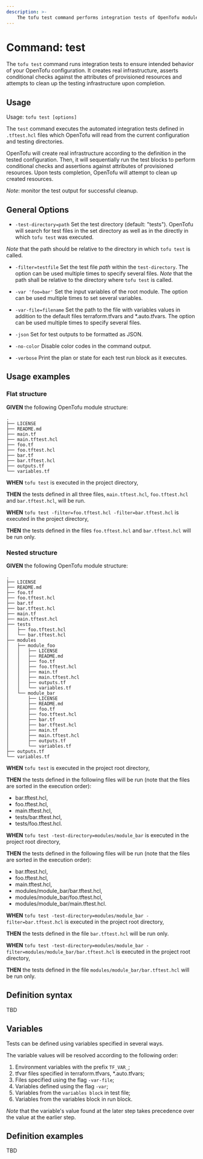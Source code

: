 ```yaml
---
description: >-
    The tofu test command performs integration tests of OpenTofu modules.
---
```


# Command: test

The `tofu test` command runs integration tests to ensure intended behavior of your OpenTofu configuration. It creates real
infrastructure, asserts conditional checks against the attributes of provisioned resources and attempts
to clean up the testing infrastructure upon completion.

## Usage

Usage: `tofu test [options]`

The `test` command executes the automated integration tests defined in `.tftest.hcl` files which OpenTofu will read
from the current configuration and testing directories.

OpenTofu will create real infrastructure according to the definition in the tested configuration. Then, it will
sequentially run the test blocks to perform conditional checks and assertions against attributes of provisioned resources.
Upon tests completion, OpenTofu will attempt to clean up created resources.

_Note_: monitor the test output for successful cleanup.

## General Options

* `-test-directory=path` Set the test directory (default: "tests"). OpenTofu will search for test files in the set directory
as well as in the directly in which `tofu test` was executed.

_Note_ that the path should be relative to the directory in which `tofu test` is called.

* `-filter=testfile` Set the test file *path* within the `test-directory`. The option can be used multiple times to specify several files.
_Note_ that the path shall be relative to the directory where `tofu test` is called.

* `-var 'foo=bar'` Set the input variables of the root module. The option can be used multiple times to set several variables.

* `-var-file=filename` Set the path to the file with variables values in addition to the default files terraform.tfvars and *.auto.tfvars.
The option can be used multiple times to specify several files.

* `-json` Set for test outputs to be formatted as JSON.

* `-no-color` Disable color codes in the command output.

* `-verbose` Print the plan or state for each test run block as it executes.

## Usage examples

### Flat structure

**GIVEN** the following OpenTofu module structure:

```commandline
.
├── LICENSE
├── README.md
├── main.tf
├── main.tftest.hcl
├── foo.tf
├── foo.tftest.hcl
├── bar.tf
├── bar.tftest.hcl
├── outputs.tf
└── variables.tf
```

**WHEN** `tofu test` is executed in the project directory,

**THEN** the tests defined in all three files, `main.tftest.hcl`, `foo.tftest.hcl` and `bar.tftest.hcl`, will be run.

**WHEN** `tofu test -filter=foo.tftest.hcl -filter=bar.tftest.hcl` is executed in the project directory,

**THEN** the tests defined in the files `foo.tftest.hcl` and `bar.tftest.hcl` will be run only.

### Nested structure

**GIVEN** the following OpenTofu module structure:

```commandline
.
├── LICENSE
├── README.md
├── foo.tf
├── foo.tftest.hcl
├── bar.tf
├── bar.tftest.hcl
├── main.tf
├── main.tftest.hcl
├── tests
│   ├── foo.tftest.hcl
│   └── bar.tftest.hcl
├── modules
│   ├── module_foo
│   │   ├── LICENSE
│   │   ├── README.md
│   │   ├── foo.tf
│   │   ├── foo.tftest.hcl
│   │   ├── main.tf
│   │   ├── main.tftest.hcl
│   │   ├── outputs.tf
│   │   └── variables.tf
│   └── module_bar
│       ├── LICENSE
│       ├── README.md
│       ├── foo.tf
│       ├── foo.tftest.hcl
│       ├── bar.tf
│       ├── bar.tftest.hcl
│       ├── main.tf
│       ├── main.tftest.hcl
│       ├── outputs.tf
│       └── variables.tf
├── outputs.tf
└── variables.tf
```

**WHEN** `tofu test` is executed in the project root directory,

**THEN** the tests defined in the following files will be run (note that the files are sorted in the execution order):

- bar.tftest.hcl,
- foo.tftest.hcl,
- main.tftest.hcl,
- tests/bar.tftest.hcl,
- tests/foo.tftest.hcl.

**WHEN** `tofu test -test-directory=modules/module_bar` is executed in the project root directory,

**THEN** the tests defined in the following files will be run (note that the files are sorted in the execution order):

- bar.tftest.hcl,
- foo.tftest.hcl,
- main.tftest.hcl,
- modules/module_bar/bar.tftest.hcl,
- modules/module_bar/foo.tftest.hcl,
- modules/module_bar/main.tftest.hcl.

**WHEN** `tofu test -test-directory=modules/module_bar -filter=bar.tftest.hcl` is executed in the project root directory,

**THEN** the tests defined in the file `bar.tftest.hcl` will be run only.

**WHEN** `tofu test -test-directory=modules/module_bar -filter=modules/module_bar/bar.tftest.hcl` is executed in the project root directory,

**THEN** the tests defined in the file `modules/module_bar/bar.tftest.hcl` will be run only.

## Definition syntax

TBD

## Variables

Tests can be defined using variables specified in several ways.

The variable values will be resolved according to the following order:

1. Environment variables with the prefix `TF_VAR_`;
2. tfvar files specified in terraform.tfvars, *.auto.tfvars;
3. Files specified using the flag `-var-file`;
4. Variables defined using the flag `-var`;
5. Variables from the `variables block` in test file;
6. Variables from the variables block in run block.

_Note_ that the variable's value found at the later step takes precedence over the value at the earlier step.

## Definition examples

TBD
